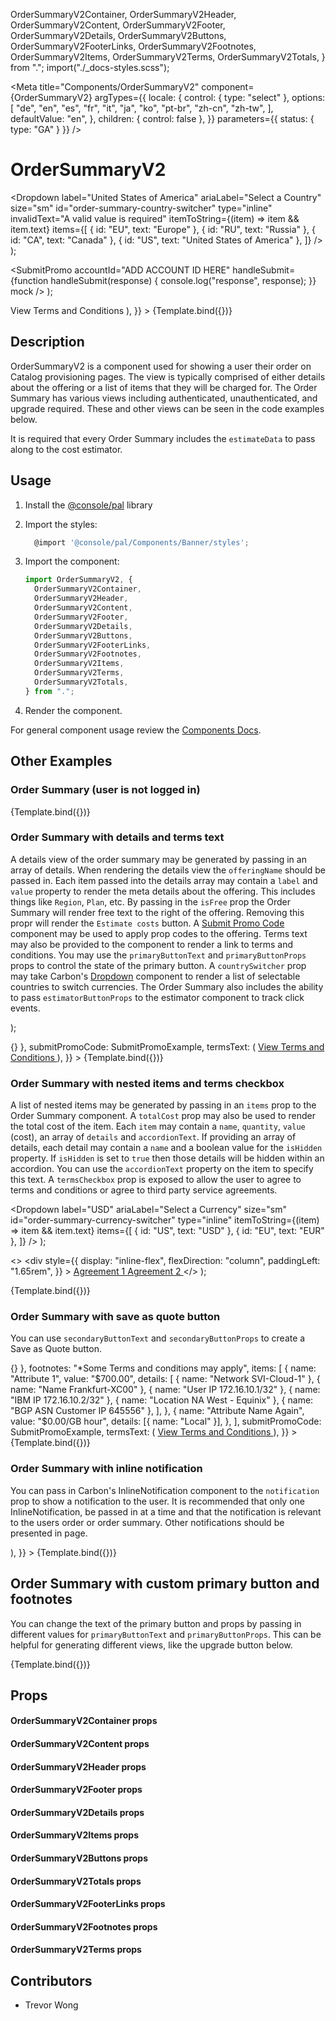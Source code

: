   OrderSummaryV2Container,
  OrderSummaryV2Header,
  OrderSummaryV2Content,
  OrderSummaryV2Footer,
  OrderSummaryV2Details,
  OrderSummaryV2Buttons,
  OrderSummaryV2FooterLinks,
  OrderSummaryV2Footnotes,
  OrderSummaryV2Items,
  OrderSummaryV2Terms,
  OrderSummaryV2Totals,
} from ".";
import("./_docs-styles.scss");

<Meta
  title="Components/OrderSummaryV2"
  component={OrderSummaryV2}
  argTypes={{
    locale: {
      control: { type: "select" },
      options: [
        "de",
        "en",
        "es",
        "fr",
        "it",
        "ja",
        "ko",
        "pt-br",
        "zh-cn",
        "zh-tw",
      ],
      defaultValue: "en",
    },
    children: { control: false },
  }}
  parameters={{ status: { type: "GA" } }}
/>

# OrderSummaryV2


  <Dropdown
    label="United States of America"
    ariaLabel="Select a Country"
    size="sm"
    id="order-summary-country-switcher"
    type="inline"
    invalidText="A valid value is required"
    itemToString={(item) => item && item.text}
    items={[
      { id: "EU", text: "Europe" },
      { id: "RU", text: "Russia" },
      { id: "CA", text: "Canada" },
      { id: "US", text: "United States of America" },
    ]}
  />
);

  <SubmitPromo
    accountId="ADD ACCOUNT ID HERE"
    handleSubmit={function handleSubmit(response) {
      console.log("response", response);
    }}
    mock
  />
);

<Canvas>
  <Story
    name="Demo"
    args={{
      estimateData: {},
      countrySwitcher: DropdownExample,
      totalCost: "$700.00",
      primaryButtonText: "Create",
      subTotalItems: [
        { label: "Subtotal", value: "$30.47", key: "subtotal-item-1" },
        { label: "Discount", value: "$20.47", key: "subtotal-discount-1" },
      ],
      items: [
        {
          name: "Attribute 1",
          value: "$700.00",
          details: [
            { name: "Network SVI-Cloud-1" },
            { name: "Name Frankfurt-XC00" },
            { name: "User IP 172.16.10.1/32" },
            { name: "IBM IP 172.16.10.2/32" },
            { name: "Location NA West - Equinix" },
            { name: "BGP ASN Customer IP 645556" },
          ],
        },
        {
          name: "Attribute Name Again",
          value: "$0.00/GB hour",
          details: [{ name: "Local" }],
        },
      ],
      submitPromoCode: SubmitPromoExample,
      termsText: (
        <a className="cds--link" href="#">
          View Terms and Conditions
        </a>
      ),
    }}
  >
    {Template.bind({})}
  </Story>
</Canvas>

## Description

OrderSummaryV2 is a component used for showing a user their order on Catalog
provisioning pages. The view is typically comprised of either details about the
offering or a list of items that they will be charged for. The Order Summary has
various views including authenticated, unauthenticated, and upgrade required.
These and other views can be seen in the code examples below.

It is required that every Order Summary includes the `estimateData` to pass
along to the cost estimator.

## Usage

1.  Install the
    [@console/pal](https://github.ibm.com/ibmcloud/pal#how-to-install-and-use)
    library
2.  Import the styles:

    ```js
      @import '@console/pal/Components/Banner/styles';
    ```

3.  Import the component:

    ```js
    import OrderSummaryV2, {
      OrderSummaryV2Container,
      OrderSummaryV2Header,
      OrderSummaryV2Content,
      OrderSummaryV2Footer,
      OrderSummaryV2Details,
      OrderSummaryV2Buttons,
      OrderSummaryV2FooterLinks,
      OrderSummaryV2Footnotes,
      OrderSummaryV2Items,
      OrderSummaryV2Terms,
      OrderSummaryV2Totals,
    } from ".";
    ```

4.  Render the component.

For general component usage review the
[Components Docs](https://pages.github.ibm.com/ibmcloud/pal/development-guidelines/components/overview).

## Other Examples

### Order Summary (user is not logged in)

<Canvas>
  <Story
    name="Demo-user-not-logged-in"
    args={{
      primaryButtonText: "Create",
      loginLink: "/login",
      estimateData: {},
    }}
  >
    {Template.bind({})}
  </Story>
</Canvas>

### Order Summary with details and terms text

A details view of the order summary may be generated by passing in an array of
details. When rendering the details view the `offeringName` should be passed in.
Each item passed into the details array may contain a `label` and `value`
property to render the meta details about the offering. This includes things
like `Region`, `Plan`, etc. By passing in the `isFree` prop the Order Summary
will render free text to the right of the offering. Removing this propr will
render the `Estimate costs` button. A
[Submit Promo Code](/connected/submit-promo/code) component may be used to apply
prop codes to the offering. Terms text may also be provided to the component to
render a link to terms and conditions. You may use the `primaryButtonText` and
`primaryButtonProps` props to control the state of the primary button. A
`countrySwitcher` prop may take Carbon's
[Dropdown](https://www.carbondesignsystem.com/components/dropdown/code/)
component to render a list of selectable countries to switch currencies. The
Order Summary also includes the ability to pass `estimatorButtonProps` to the
estimator component to track click events.

  <InlineNotification
    statusIconDescription="info:"
    iconDescription="describes the close button"
    kind="info"
    notificationType="inline"
    role="alert"
    subtitle="Upgrade to a Pay-as-you-go account and receive a $200 credit."
    title="This plan is not available with your current account type."
  />
);

<Canvas>
  <Story
    name="Demo-with-details"
    args={{
      estimateData: {},
      notifications: notificationsExample,
      countrySwitcher: DropdownExample,
      primaryButtonText: "Create",
      details: [
        {
          title: "Cloud Pak for Integration",
          attributes: [
            { label: "Installation environment", value: "Red Hat OpenShift" },
            { label: "Red Hat OpenShift cluster", value: "" },
            { label: "Project", value: "" },
            { label: "Resource group", value: "Default" },
          ],
        },
        {
          title: "IBM Passport Advantage",
          attributes: [
            {
              label: "Name",
              value:
                "IBM Cloud Pak for Integration Enterprise Edition per Virtual Processor Core License + SW Subscription & Support 12 Months",
            },
            { label: "Owner ID", value: "IBMid-XXXXXXXXXX" },
            { label: "Part number", value: "D20zBLL" },
            { label: "Effective dates", value: "01/01/1970 - 12/31/9999" },
          ],
        },
      ],
      primaryButtonProps: { onClick: () => {} },
      submitPromoCode: SubmitPromoExample,
      termsText: (
        <a className="cds--link" href="#">
          View Terms and Conditions
        </a>
      ),
    }}
  >
    {Template.bind({})}
  </Story>
</Canvas>

### Order Summary with nested items and terms checkbox

A list of nested items may be generated by passing in an `items` prop to the
Order Summary component. A `totalCost` prop may also be used to render the total
cost of the item. Each `item` may contain a `name`, `quantity`, `value` (cost),
an array of `details` and `accordionText`. If providing an array of details,
each detail may contain a `name` and a boolean value for the `isHidden`
property. If `isHidden` is set to `true` then those details will be hidden
within an accordion. You can use the `accordionText` property on the item to
specify this text. A `termsCheckbox` prop is exposed to allow the user to agree
to terms and conditions or agree to third party service agreements.

  <Dropdown
    label="USD"
    ariaLabel="Select a Currency"
    size="sm"
    id="order-summary-currency-switcher"
    type="inline"
    itemToString={(item) => item && item.text}
    items={[
      { id: "US", text: "USD" },
      { id: "EU", text: "EUR" },
    ]}
  />
);

  <>
    <Checkbox
      id="order-summary-check-box"
      indeterminate={false}
      labelText="I read and agree to the following Third-Party service Agreements:"
    />
    <div
      style={{
        display: "inline-flex",
        flexDirection: "column",
        paddingLeft: "1.65rem",
      }}
    >
      <a className="cds--link" href="#">
        Agreement 1
      </a>
      <a className="cds--link" href="#">
        Agreement 2
      </a>
    </div>
  </>
);

<Canvas>
  <Story
    name="Demo-nested-items"
    args={{
      estimateData: {},
      countrySwitcher: DropdownExample,
      currencySwitcher: CurrencyDropdown,
      termsCheckbox: CheckBoxExample,
      totalCost: "$241.00",
      primaryButtonText: "Create",
      items: [
        {
          name: "Attribute 1",
          value: "$700.00",
          details: [
            { name: "Network SVI-Cloud-1" },
            { name: "Name Frankfurt-XC00" },
            { name: "User IP 172.16.10.1/32" },
            { name: "IBM IP 172.16.10.2/32" },
            { name: "Location NA West - Equinix" },
            { name: "BGP ASN Customer IP 645556" },
          ],
        },
        {
          name: "Attribute Name Again",
          value: "$0.00/GB hour",
          details: [{ name: "Local" }],
        },
      ],
    }}
  >
    {Template.bind({})}
  </Story>
</Canvas>

### Order Summary with save as quote button

You can use `secondaryButtonText` and `secondaryButtonProps` to create a Save as
Quote button.

<Canvas>
  <Story
    name="Demo-save-btn"
    args={{
      estimateData: {},
      countrySwitcher: DropdownExample,
      totalCost: "$241.00",
      primaryButtonText: "Create",
      secondaryButtonText: "Save as quote",
      secondaryButtonProps: { onClick: () => {} },
      footnotes: "*Some Terms and conditions may apply",
      items: [
        {
          name: "Attribute 1",
          value: "$700.00",
          details: [
            { name: "Network SVI-Cloud-1" },
            { name: "Name Frankfurt-XC00" },
            { name: "User IP 172.16.10.1/32" },
            { name: "IBM IP 172.16.10.2/32" },
            { name: "Location NA West - Equinix" },
            { name: "BGP ASN Customer IP 645556" },
          ],
        },
        {
          name: "Attribute Name Again",
          value: "$0.00/GB hour",
          details: [{ name: "Local" }],
        },
      ],
      submitPromoCode: SubmitPromoExample,
      termsText: (
        <a className="cds--link" href="#">
          View Terms and Conditions
        </a>
      ),
    }}
  >
    {Template.bind({})}
  </Story>
</Canvas>

### Order Summary with inline notification

You can pass in Carbon's InlineNotification component to the `notification` prop
to show a notification to the user. It is recommended that only one
InlineNotification, be passed in at a time and that the notification is relevant
to the users order or order summary. Other notifications should be presented in
page.

<Canvas>
  <Story
    name="Demo-inline"
    args={{
      estimateData: {},
      primaryButtonText: "Upgrade",
      notifications: (
        <InlineNotification
          statusIconDescription="info:"
          iconDescription="describes the close button"
          kind="info"
          notificationType="inline"
          role="alert"
          subtitle="Upgrade to a Pay-as-you-go account and receive a $200 credit."
          title="This plan is not available with your current account type."
        />
      ),
    }}
  >
    {Template.bind({})}
  </Story>
</Canvas>

## Order Summary with custom primary button and footnotes

You can change the text of the primary button and props by passing in different
values for `primaryButtonText` and `primaryButtonProps`. This can be helpful for
generating different views, like the upgrade button below.

<Canvas>
  <Story
    name="Demo-footnotes"
    args={{
      estimateData: {},
      countrySwitcher: DropdownExample,
      totalCost: "$241.00",
      primaryButtonText: "Upgrade",
      footnotes: "*Some Terms and conditions may apply",
      items: [
        {
          name: "Attribute 1",
          value: "$700.00",
          details: [
            { name: "Network SVI-Cloud-1" },
            { name: "Name Frankfurt-XC00" },
            { name: "User IP 172.16.10.1/32" },
            { name: "IBM IP 172.16.10.2/32" },
            { name: "Location NA West - Equinix" },
            { name: "BGP ASN Customer IP 645556" },
          ],
        },
        {
          name: "Attribute Name Again",
          value: "$0.00/GB hour",
          details: [{ name: "Local" }],
        },
      ],
      submitPromoCode: SubmitPromoExample,
    }}
  >
    {Template.bind({})}
  </Story>
</Canvas>

## Props

<ArgsTable of={OrderSummaryV2} />

#### OrderSummaryV2Container props

<ArgsTable of={OrderSummaryV2Container} />

#### OrderSummaryV2Content props

<ArgsTable of={OrderSummaryV2Content} />

#### OrderSummaryV2Header props

<ArgsTable of={OrderSummaryV2Header} />

#### OrderSummaryV2Footer props

<ArgsTable of={OrderSummaryV2Footer} />

#### OrderSummaryV2Details props

<ArgsTable of={OrderSummaryV2Details} />

#### OrderSummaryV2Items props

<ArgsTable of={OrderSummaryV2Items} />

#### OrderSummaryV2Buttons props

<ArgsTable of={OrderSummaryV2Buttons} />

#### OrderSummaryV2Totals props

<ArgsTable of={OrderSummaryV2Totals} />

#### OrderSummaryV2FooterLinks props

<ArgsTable of={OrderSummaryV2FooterLinks} />

#### OrderSummaryV2Footnotes props

<ArgsTable of={OrderSummaryV2Footnotes} />

#### OrderSummaryV2Terms props

<ArgsTable of={OrderSummaryV2Terms} />

## Contributors

- Trevor Wong
